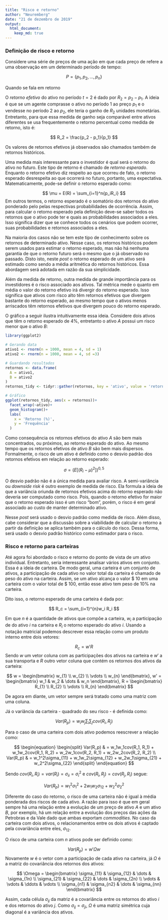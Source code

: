 ```yaml
---
title: "Risco e retorno"
author: "Neuremberg"
date: "21 de dezembro de 2019"
output: 
  html_document:
    keep_md: true
---
```


<!-- # ```{r setup, include=FALSE} -->
<!-- # knitr::opts_chunk$set(echo = TRUE) -->
<!-- # ``` -->


### Definição de risco e retorno

Considere uma série de preços de uma ação em que cada preço de refere a uma observação em um determinado período de tempo:

$$
 P = \{p_1, p_2, ..., p_n\}
$$

Quando se fala em retorno 

O *retorno efetivo*  do ativo no período $t=2$ é dado por $R_2 = p_2 - p_1$. A ideia é que se um agente comprasse o ativo no período 1 ao preço $p_1$ e o vendesse no período 2 ao $p_2$, ele teria o ganho de $R_2$ unidades monetárias. Entretanto, para que essa medida de ganho seja comparável entre ativos diferentes se usa frequentemente o retorno percentual como medida de retorno, isto é:

$$
  R_2 = \frac{p_2 - p_1}{p_1}
$$

Os valores de retornos efetivos já observados são chamados também de retornos históricos.

Uma medida mais interessante para o investidor é qual será o retorno do ativo no futuro. Este tipo de retorno é chamado de *retorno esperado*. Enquanto o retorno efetivo diz respeito ao que ocorreu de fato, o retorno esperado desrespeita ao que ocorrerá no futuro, portanto, uma expectativa. Matematicamente, pode-se definir o retorno esperado como:

$$
 \mu = E(R) = \sum_{i=1}^n{p_iR_i}
$$
Em outros termos, o retorno esperado é o somatório dos retornos do ativo ponderado pelo pelas respectivas probabilidades de ocorrência. Assim, para calcular o retorno esperado pela definição deve-se saber todos os retornos que o ativo pode ter e quais as probabilidades associados a eles. Isso significa dizer que se conhece todos os cenários que podem ocorrer, suas probabilidades e retornos associados a eles. 

Na maioria dos casos não se tem este tipo de conhecimento sobre os retornos de determinado ativo. Nesse caso, os retornos históricos podem serem usados para estimar o retorno esperado, mas não há nenhuma garantia de que o retorno futuro será o mesmo que o já observado no passado. Disto isto, neste *post* o retorno esperado de um ativo será estimado como sendo a média aritmética do retornos históricos. Essa abordagem será adotada em razão da sua simplicidade.

Além da medida de retorno, outra medida de grande importância para os investidores é o risco associado aos ativos. Tal métrica mede o quanto em média o valor do retorno efetivo irá divergir do retorno esperado. Isso significa que ativos com risco alto têm retornos efetivos que divergem bastante do retorno esperado, ao mesmo tempo que o ativos menos arriscados têm retornos efetivos que divergem pouco do retorno esperado.

O gráfico a seguir ilustra intuitivamente essa ideia. Considere dois ativos que têm o retorno esperado de 4%, entretanto o ativo *A* possui um risco menor que o ativo *B*:

```r

library(ggplot2)

# Gerando data
ativo1 <- rnorm(n = 1000, mean = 4, sd = 1)
ativo2 <- rnorm(n = 1000, mean = 4, sd =3)

# Guardando resultados
retornos <- data.frame(
  A = ativo1,
  B = ativo2
)
retornos_tidy <- tidyr::gather(retornos, key = 'ativo', value = 'retornos')

# Gráfico
ggplot(retornos_tidy, aes(x = retornos))+
  facet_wrap(~ativo)+
  geom_histogram()+
  labs(
    x = 'Retorno (%)',
    y = 'Frequência'
  )
```

Como consequência os retornos efetivos do ativo *A* são bem mais concentrados, ou próximos, ao retorno esperado do ativo. Ao mesmo tempo que os retornos efetivos de ativo *B* são bem mais dispersos. Formalmente, o risco de um ativo é definido como o desvio padrão dos retornos efetivos em relação ao retorno esperado:

$$
  \sigma = (E[(R_i - \mu)^2])^{0,5}
$$

O desvio padrão não é a única medida para avaliar risco. A semi-variância ou *downside risk* é outro exemplo de medida de risco. Ela formula a ideia de que a variância oriunda de retornos efetivos acima do retorno esperado não deveria ser computado como risco. Pois, quando o retorno efetivo for maior que o retorno esperado isso é um risco "bom", porém, o risco é em geral associado ao custo de manter determinado ativo.

Nesse *post* será usado o desvio padrão como medida de risco. Além disso, cabe considerar que a discussão sobre a viabilidade de calcular o retorno a partir da definição se aplica também para o cálculo do risco. Dessa forma, será usado o desvio padrão histórico como estimador para o risco.

### Risco  e retorno para carteiras

Até agora foi abordado o risco e retorno do ponto de vista de um ativo individual. Entretanto, seria interessante analisar vários ativos em conjunto. Essa é a ideia de carteira. De modo geral, uma carteira é um conjunto de ativos, a participação de cada ativo no valor total da carteira é chamado de peso do ativo na carteira. Assim, se um ativo alcança o valor \$ 10 em uma carteira com o valor total de \$ 100, então esse ativo tem peso de 10% na carteira.

Dito isso, o retorno esperado de uma carteira é dada por:

$$
    R_c = \sum_{i=1}^{n}w_i R_i
$$

Em que $n$ é a quantidade de ativos que compõe a carteira, $w_i$ a participação de do ativo $i$ na carteira e $R_i$ o retorno esperado do ativo $i$. Usando a notação matricial podemos descrever essa relação como um produto interno entre dois vetores:


$$
R_c = w'R
$$
Sendo $w$ um vetor coluna com as participações dos ativos na carteira e $w'$ a sua transporta e $R$ outro vetor coluna que contém os retornos dos ativos da carteira:

$$
w = \begin{bmatrix}
    w_{1}  \\
    w_{2}  \\
    \vdots \\
    w_{n}       
\end{bmatrix},
w' = \begin{bmatrix}
    w_1 & w_2 & \dots & w_n
\end{bmatrix},
R = \begin{bmatrix}
    R_{1}  \\
    R_{2}  \\
    \vdots \\
    R_{n}       
\end{bmatrix}
$$

De agora em diante, um vetor sempre será tratado como uma matriz com uma coluna.

Já o variância da carteira - quadrado do seu risco - é definida como:

$$
    Var(R_p) = w_iw_j\sum_{i}\sum_{j} cov(R_i,R_j)
$$

Para o caso de uma carteira com dois ativo podemos reescrever a relação como:

$$
\begin{equation}
  \begin{split}
    Var(R_p) & =  w_1w_1cov(R_1, R_1) + w_1w_2cov(R_1, R_2) + w_2w_1cov(R_2, R_1) + w_2w_2cov(R_2, R_2) \\
    Var(R_p) & =  w_1^2\sigma_{11} + w_1w_2\sigma_{12} + w_2w_1\sigma_{21} + w_2^2\sigma_{22}
  \end{split}
\end{equation}
$$

Sendo $cov(R_i,R_i) = var(R_i) = \sigma_{ii} = \sigma_{i}^2$ e $cov(R_i, R_j) = cov(R_j, R_i)$ segue:

$$
  Var(R_p) = w_1^2\sigma_1^2 + 2w_1w_2\sigma_{12} + w_2^2\sigma_{2}^2
$$

Diferente do caso do retorno, o risco de uma carteira não é igual à média ponderada dos riscos de cada ativo. A razão para isso é que em geral sempre há uma relação entre a evolução de um preço de ativo $A$ e um ativo $B$, por exemplo, há um relação entre a evolução dos preços das ações da Petrobras e da Vale dado que ambas exportam *commodities*. No caso da carteira com dois ativos, o relacionamentos entre os dois ativos é captado pela covariância entre eles, $\sigma_{12}$.

O risco de uma carteira com *n* ativos pode ser definido como:

$$
  Var(R_p) = w'\Omega w
$$
Novamente $w$ é o vetor com a participação de cada ativo na carteira, já $\Omega$ é a matriz do covariância dos retornos dos ativos:

$$
\Omega = \begin{bmatrix}
    \sigma_{11} & \sigma_{12} & \dots & \sigma_{1n} \\
    \sigma_{21} & \sigma_{22} & \dots & \sigma_{2n} \\
    \vdots & \vdots & \ddots & \vdots \\
    \sigma_{n1} & \sigma_{n2} & \dots & \sigma_{nn}
\end{bmatrix}
$$

Assim, cada célula $\sigma_{ij}$ da matriz é a covariância entre os retornos do ativo $i$ e dos retornos do ativo $j$. Como $\sigma_{ij} = \sigma_{ji}$, $\Omega$ é uma matriz simétrica cuja diagonal é a variância dos ativos.